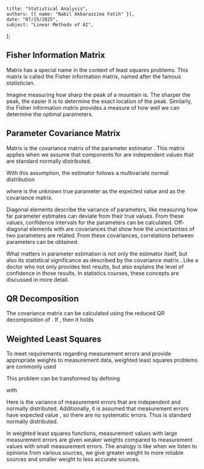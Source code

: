     title: "Statistical Analysis",
    authors: [{ name: "Nabil Akbarazzima Fatih" }],
    date: "07/15/2025",
    subject: "Linear Methods of AI",
};

## Fisher Information Matrix

Matrix <InlineMath math="A^T A" /> has a special name in the context of least squares problems. This matrix is called the Fisher information matrix, named after the famous statistician.

Imagine measuring how sharp the peak of a mountain is. The sharper the peak, the easier it is to determine the exact location of the peak. Similarly, the Fisher information matrix provides a measure of how well we can determine the optimal parameters.

## Parameter Covariance Matrix

Matrix <InlineMath math="C = (A^T A)^{-1}" /> is the covariance matrix of the parameter estimator <InlineMath math="\hat{x} = (A^T A)^{-1} A^T b" />. This matrix applies when we assume that components <InlineMath math="b_i" /> for <InlineMath math="i = 1, \ldots, n" /> are independent values that are standard normally distributed.

With this assumption, the estimator <InlineMath math="\hat{x}" /> follows a multivariate normal distribution

<BlockMath math="\hat{x} \sim N(x_{true}, C)" />

where <InlineMath math="x_{true} \in \mathbb{R}^n" /> is the unknown true parameter as the expected value and <InlineMath math="C \in \mathbb{R}^{n \times n}" /> as the covariance matrix.

Diagonal elements <InlineMath math="c_{ii}" /> describe the variance of parameters, like measuring how far parameter estimates can deviate from their true values. From these values, confidence intervals for the parameters can be calculated. Off-diagonal elements <InlineMath math="c_{ij}" /> with <InlineMath math="i \neq j" /> are covariances that show how the uncertainties of two parameters are related. From these covariances, correlations <InlineMath math="c_{ij}/\sqrt{c_{ii} \cdot c_{jj}}" /> between parameters can be obtained.

What matters in parameter estimation is not only the estimator <InlineMath math="\hat{x}" /> itself, but also its statistical significance as described by the covariance matrix <InlineMath math="C" />. Like a doctor who not only provides test results, but also explains the level of confidence in those results. In statistics courses, these concepts are discussed in more detail.

## QR Decomposition

The covariance matrix can be calculated using the reduced QR decomposition of <InlineMath math="A" />. If <InlineMath math="A = QR" />, then it holds

<MathContainer>
<BlockMath math="C = (A^T A)^{-1}" />
<BlockMath math="= (R^T Q^T QR)^{-1}" />
<BlockMath math="= R^{-1} R^{-T}" />
</MathContainer>

## Weighted Least Squares

To meet requirements regarding measurement errors and provide appropriate weights to measurement data, weighted least squares problems are commonly used

<MathContainer>
<BlockMath math="\min_x \sum_{i=1}^m \frac{(h(t_i) \cdot x - y_i)^2}{\sigma_i^2}" />
<BlockMath math="= \|Ax - b\|_2^2" />
</MathContainer>

This problem can be transformed by defining

<MathContainer>
<BlockMath math="A = \Sigma^{-1} \begin{pmatrix} h(t_1) \\ \vdots \\ h(t_m) \end{pmatrix}" />
<BlockMath math="b = \Sigma^{-1} \begin{pmatrix} y_1 \\ \vdots \\ y_m \end{pmatrix}" />
</MathContainer>

with

<BlockMath math="\Sigma^{-1} = \begin{pmatrix} 1/\sigma_1 & 0 & \cdots \\ 0 & \ddots & \\ \vdots & & 1/\sigma_m \end{pmatrix}" />

Here <InlineMath math="\sigma_i^2" /> is the variance of measurement errors <InlineMath math="y_i" /> that are independent and normally distributed. Additionally, it is assumed that measurement errors have expected value <InlineMath math="0" />, so there are no systematic errors. Thus <InlineMath math="b_i" /> is standard normally distributed.

In weighted least squares functions, measurement values with large measurement errors are given weaker weights compared to measurement values with small measurement errors. The analogy is like when we listen to opinions from various sources, we give greater weight to more reliable sources and smaller weight to less accurate sources.